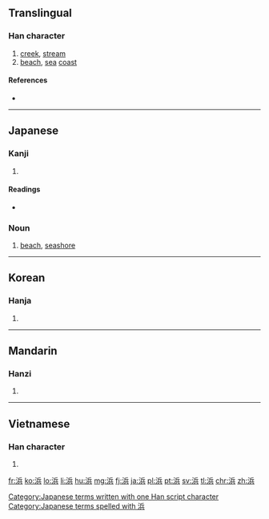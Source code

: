 {{also|濱}}
==Translingual==

===Han character===
{{Han char|rn=85|rad=水|as=07|sn=10|four=|canj=水人一金 (EOMC)|ids=⿰[[氵]][[兵]]}}

# [[creek]], [[stream]]
# [[beach]], [[sea]] [[coast]]

====References====
* {{Han ref|kx=0623.250|dkj=17462|dj=1021.140|hdz=31627.020|uh=6D5C|ud=27996}}

----

==Japanese==

===Kanji===
{{ja-kanji|grade=c|rs=水07}}

# {{defn|lang=ja|sort=水07}}

====Readings====
* {{ja-readings|on=[[ひん]] (hin)|kun=[[はま]] (hama)}}

===Noun===
{{ja-noun|s|hira=はま|rom=hama|kyu=濱}}
# [[beach]], [[seashore]] 

[[Category:Japanese terms written with one Han script character]]
[[Category:Japanese terms spelled with 浜]]
----

==Korean==

===Hanja===
{{ko-hanja|hangeul=빈|eumhun=|rv=bin|mr=pin|y=pin}}

# {{defn|lang=ko|sort=水07}}

----

==Mandarin==

===Hanzi===
{{cmn-hanzi|pin=[[bāng]] ([[bang1]]), [[bīn]] ([[bin1]])|wg=pang<sup>1</sup>, pin<sup>1</sup>}}

# {{defn|lang=cmn|sort=水07}}

----

==Vietnamese==

===Han character===
{{vi-hantu|[[banh]]|rs=水07}}

# {{defn|lang=vi|sort=水07}}

[[fr:浜]]
[[ko:浜]]
[[lo:浜]]
[[li:浜]]
[[hu:浜]]
[[mg:浜]]
[[fj:浜]]
[[ja:浜]]
[[pl:浜]]
[[pt:浜]]
[[sv:浜]]
[[tl:浜]]
[[chr:浜]]
[[zh:浜]]